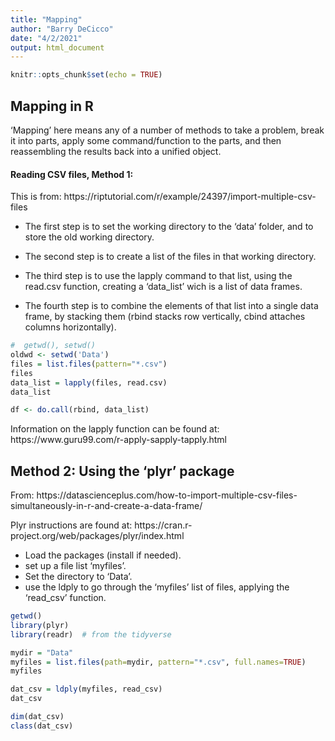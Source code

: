 ```yaml
---
title: "Mapping"
author: "Barry DeCicco"
date: "4/2/2021"
output: html_document
---
```


```r
knitr::opts_chunk$set(echo = TRUE)
```

## Mapping in R

'Mapping' here means any of a number of methods to take a problem, break it into parts, apply some command/function to the parts, and then reassembling the results back into a unified object.

#### Reading CSV files, Method 1: 

 This is from:  https://riptutorial.com/r/example/24397/import-multiple-csv-files
 
- The first step is to set the working directory to the 'data' folder, and to store the old working directory.

- The second step is to create a list of the files in that working directory.

- The third step is to use the lapply command to that list, using the read.csv function, creating a 'data_list' wich is a list of data frames.

- The fourth step is to combine the elements of that list into a single data frame, by stacking them (rbind stacks row vertically, cbind attaches columns horizontally).

```r

#  getwd(), setwd() 
oldwd <- setwd('Data')
files = list.files(pattern="*.csv")
files
data_list = lapply(files, read.csv)
data_list

df <- do.call(rbind, data_list)
```

Information on the lapply function can be found at:  https://www.guru99.com/r-apply-sapply-tapply.html


## Method 2:  Using the 'plyr' package

From:  https://datascienceplus.com/how-to-import-multiple-csv-files-simultaneously-in-r-and-create-a-data-frame/

Plyr instructions are found at:  https://cran.r-project.org/web/packages/plyr/index.html


- Load the packages (install if needed).
- set up a file list 'myfiles'.
- Set the directory to 'Data'.
- use the ldply to go through the 'myfiles' list of files, applying the 'read_csv' function.

```r
getwd()
library(plyr)
library(readr)  # from the tidyverse

mydir = "Data"
myfiles = list.files(path=mydir, pattern="*.csv", full.names=TRUE)
myfiles

dat_csv = ldply(myfiles, read_csv)
dat_csv

dim(dat_csv)
class(dat_csv)
```

